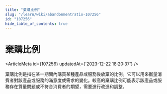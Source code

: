 ```yaml
---
title: "棄購比例"
slug: "/learn/wiki/abandonmentratio-107256"
id: "107256"
hide_table_of_contents: true
---
```



# 棄購比例

<ArticleMeta id={107256} updatedAt={'2023-12-22 18:20:37'} />
<div className='border-solid border-b border-t-0 my-4 border-[var(--ifm-color-gray-300)]' />

棄購比例是指在某一期間內購買某種產品或服務後放棄的比例。它可以用來衡量消費者對該產品或服務的滿意度或需求的變化。較高的棄購比例可能表示該產品或服務存在質量問題或不符合消費者的期望，需要進行改進和調整。
